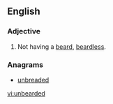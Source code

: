 ==English==

===Adjective===
{{en-adj|-}}

#Not having a [[beard]], [[beardless]].

===Anagrams===
* [[unbreaded#English|unbreaded]]

[[vi:unbearded]]